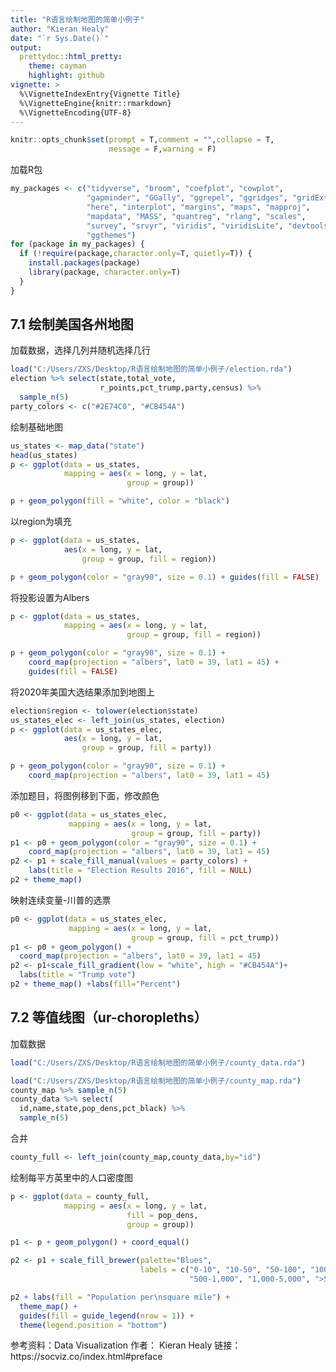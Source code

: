 ---
title: "R语言绘制地图的简单小例子"
author: "Kieran Healy"
date: "`r Sys.Date()`"
output:
  prettydoc::html_pretty:
    theme: cayman
    highlight: github
vignette: >
  %\VignetteIndexEntry{Vignette Title}
  %\VignetteEngine{knitr::rmarkdown}
  %\VignetteEncoding{UTF-8}
---

```{r echo=F}
knitr::opts_chunk$set(prompt = T,comment = "",collapse = T,
                      message = F,warning = F)
```
加载R包
```{r}
my_packages <- c("tidyverse", "broom", "coefplot", "cowplot",
                 "gapminder", "GGally", "ggrepel", "ggridges", "gridExtra",
                 "here", "interplot", "margins", "maps", "mapproj",
                 "mapdata", "MASS", "quantreg", "rlang", "scales",
                 "survey", "srvyr", "viridis", "viridisLite", "devtools","ggplot2",
                 "ggthemes")
for (package in my_packages) {
  if (!require(package,character.only=T, quietly=T)) {
    install.packages(package)
    library(package, character.only=T)
  }
}
```


## 7.1 绘制美国各州地图

加载数据，选择几列并随机选择几行
```{r}
load("C:/Users/ZXS/Desktop/R语言绘制地图的简单小例子/election.rda")
election %>% select(state,total_vote,
                    r_points,pct_trump,party,census) %>% 
  sample_n(5)
party_colors <- c("#2E74C0", "#CB454A") 
```

绘制基础地图
```{r}
us_states <- map_data("state")
head(us_states)
p <- ggplot(data = us_states,
            mapping = aes(x = long, y = lat,
                          group = group))

p + geom_polygon(fill = "white", color = "black")
```

以region为填充
```{r}
p <- ggplot(data = us_states,
            aes(x = long, y = lat,
                group = group, fill = region))

p + geom_polygon(color = "gray90", size = 0.1) + guides(fill = FALSE)
```

将投影设置为Albers
```{r}
p <- ggplot(data = us_states,
            mapping = aes(x = long, y = lat,
                          group = group, fill = region))

p + geom_polygon(color = "gray90", size = 0.1) +
    coord_map(projection = "albers", lat0 = 39, lat1 = 45) +
    guides(fill = FALSE)
```

将2020年美国大选结果添加到地图上
```{r}
election$region <- tolower(election$state)
us_states_elec <- left_join(us_states, election)
p <- ggplot(data = us_states_elec,
            aes(x = long, y = lat,
                group = group, fill = party))

p + geom_polygon(color = "gray90", size = 0.1) +
    coord_map(projection = "albers", lat0 = 39, lat1 = 45) 
```

添加题目，将图例移到下面，修改颜色
```{r}
p0 <- ggplot(data = us_states_elec,
             mapping = aes(x = long, y = lat,
                           group = group, fill = party))
p1 <- p0 + geom_polygon(color = "gray90", size = 0.1) +
    coord_map(projection = "albers", lat0 = 39, lat1 = 45) 
p2 <- p1 + scale_fill_manual(values = party_colors) +
    labs(title = "Election Results 2016", fill = NULL)
p2 + theme_map() 
```

映射连续变量-川普的选票
```{r}
p0 <- ggplot(data = us_states_elec,
             mapping = aes(x = long, y = lat,
                           group = group, fill = pct_trump))
p1 <- p0 + geom_polygon() +
  coord_map(projection = "albers", lat0 = 39, lat1 = 45) 
p2 <- p1+scale_fill_gradient(low = "white", high = "#CB454A")+
  labs(title = "Trump vote")
p2 + theme_map() +labs(fill="Percent")
```

## 7.2 等值线图（ur-choropleths）

加载数据
```{r}
load("C:/Users/ZXS/Desktop/R语言绘制地图的简单小例子/county_data.rda")

load("C:/Users/ZXS/Desktop/R语言绘制地图的简单小例子/county_map.rda")
county_map %>% sample_n(5)
county_data %>% select(
  id,name,state,pop_dens,pct_black) %>% 
  sample_n(5)
```

合并
```{r}
county_full <- left_join(county_map,county_data,by="id")
```

绘制每平方英里中的人口密度图
```{r}
p <- ggplot(data = county_full,
            mapping = aes(x = long, y = lat,
                          fill = pop_dens, 
                          group = group))

p1 <- p + geom_polygon() + coord_equal()

p2 <- p1 + scale_fill_brewer(palette="Blues",
                             labels = c("0-10", "10-50", "50-100", "100-500",
                                        "500-1,000", "1,000-5,000", ">5,000"))

p2 + labs(fill = "Population per\nsquare mile") +
  theme_map() +
  guides(fill = guide_legend(nrow = 1)) + 
  theme(legend.position = "bottom")
```

参考资料：Data Visualization 作者： Kieran Healy 链接：https://socviz.co/index.html#preface